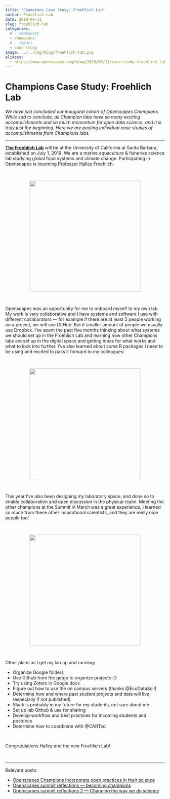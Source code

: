 ```yaml
---
title: "Champions Case Study: Froehlich Lab"
author: Froehlich Lab
date: 2019-06-11
slug: froehlich-lab
categories:
  # - community
  - champions
  # - impact
  - case-study
image: ../../img/blog/froehlich-lab.png
aliases: 
  - https://www.openscapes.org/blog/2019/06/11/case-study-froehlich-lab/
---
```


# Champions Case Study: Froehlich Lab 

*We have just concluded our inaugural cohort of Openscapes Champions. While sad to conclude, all Champion labs have so many exciting accomplishments and so much momentum for open data science, and it is truly just the beginning. Here we are posting individual case studies of accomplishments from Champions labs.*

---

[**The Froehlich Lab**](https://halleyfroehlich.wordpress.com/) will be at the University of California at Santa Barbara, established on July 1, 2019. We are a marine aquaculture & fisheries science lab studying global food systems and climate change. Participating in Openscapes is [incoming Professor Halley Froehlich](https://halleyfroehlich.wordpress.com/).

<br> 

<center>
  <a><img src="/img/blog/froehlich-lab.png" width="350px"></a>
</center>

<br>

Openscapes was an opportunity for me to onboard myself to my own lab. My work is very collaborative and I have systems and software I use with different collaborators — for example if there are at least 5 people working on a project, we will use GitHub. But if smaller amount of people we usually use Dropbox. I've spent the past five months thinking about what systems we should set up in the Froehlich Lab and learning how other Champions labs are set up in the digital space and getting ideas for what works and what to look into further. I've also learned about some R packages I need to be using and excited to pass it forward to my colleagues:


<br> 

<center>
 <a href="https://twitter.com/DocFroehlich/status/1085990833571020800">
    <img src="/img/blog/halley-rnoaa-tweet.png" width="350px">
  </a>
</center>

<br>

This year I've also been designing my laboratory space, and done so to enable collaboration and open discussion in the physical realm. Meeting the other champions at the Summit in March was a great experience, I learned so much from these other inspirational scientists, and they are really nice people too!

<br> 

<center>
  <a href="https://twitter.com/DocFroehlich/status/1112053451175817222">
  <img src="/img/blog/halley-summit-tweet.png" width="350px">
  </a>
</center>

<br>


Other plans as I get my lab up and running: 

- Organize Google folders
- Use Github from the getgo to organize projects :D
- Try using Zotero in Google docs
- Figure out how to use the on campus servers (thanks @EcoDataSci!)
- Determine how and where past student projects and data will live (especially if not published)
- Slack is probably in my future for my students, not sure about me
- Set up lab Github & use for sharing
- Develop workflow and best practices for incoming students and postdocs
- Determine how to coordinate with  @CARTsci



<br>

Congratulations Halley and the new Froehlich Lab! 

<br>

---

Relevant posts: 

- [Openscapes Champions incorporate open practices in their science](https://www.openscapes.org/blog/2019/03/27/champions-incorporate-open-science/)
- [Openscapes summit reflections — becoming champions](https://www.openscapes.org/blog/2019/04/08/summit-reflections1/)
- [Openscapes summit reflections 2 — Changing the way we do science](https://www.openscapes.org/blog/2019/04/25/summit-reflections2/)

<br>

